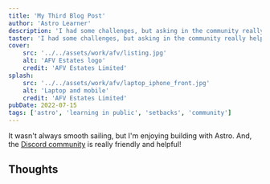 ```yaml
---
title: 'My Third Blog Post'
author: 'Astro Learner'
description: 'I had some challenges, but asking in the community really helped!'
taster: 'I had some challenges, but asking in the community really helped!'
cover:
    src: '../../assets/work/afv/listing.jpg'
    alt: 'AFV Estates logo'
    credit: 'AFV Estates Limited'
splash:
    src: '../../assets/work/afv/laptop_iphone_front.jpg'
    alt: 'Laptop and mobile'
    credit: 'AFV Estates Limited'
pubDate: 2022-07-15
tags: ['astro', 'learning in public', 'setbacks', 'community']
---
```


It wasn't always smooth sailing, but I'm enjoying building with Astro. And, the [Discord community](https://astro.build/chat) is really friendly and helpful!

## Thoughts
